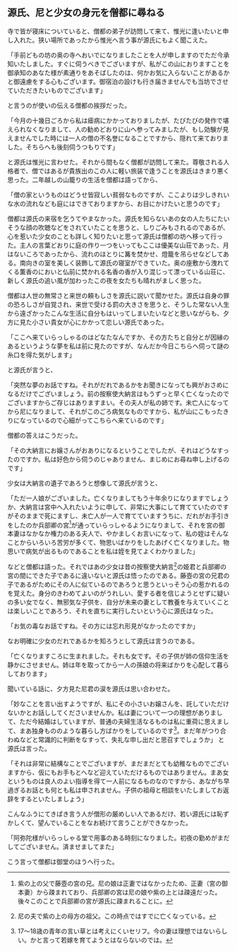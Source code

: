 ## 源氏、尼と少女の身元を僧都に尋ねる

寺で皆が寝床についていると、僧都の弟子が訪問して来て、惟光に逢いたいと申し入れた。狭い場所であったから惟光へ言う事が源氏にもよく聞こえた。

「手前どもの坊の奥の寺へおいでになりましたことを人が申しますのでただ今承知いたしました。すぐに伺うべきでございますが、私がこの山におりますことを御承知のあなた様が素通りをあそばしたのは、何かお気に入らないことがあるかと御遠慮をする心もございます。御宿泊の設けも行き届きませんでも当坊でさせていただきたいものでございます」

と言うのが使いの伝える僧都の挨拶だった。

「今月の十幾日ごろから私は瘧病にかかっておりましたが、たびたびの発作で堪えられなくなりまして、人の勧めどおりに山へ参ってみましたが、もし効験が見えませんでした時には一人の僧の不名誉になることですから、隠れて来ておりました。そちらへも後刻伺うつもりです」

と源氏は惟光に言わせた。それから間もなく僧都が訪問して来た。尊敬される人格者で、僧ではあるが貴族出のこの人に軽い旅装で逢うことを源氏はきまり悪く思った。二年越しの山籠りの生活を僧都は語ってから、

「僧の家というものはどうせ皆寂しい貧弱なものですが、ここよりは少しきれいな水の流れなども庭にはできておりますから、お目にかけたいと思うのです」

僧都は源氏の来宿を乞うてやまなかった。源氏を知らないあの女の人たちにたいそうな顔の吹聴などをされていたことを思うと、しりごみもされるのであるが、心を惹いた少女のことも詳しく知りたいと思って源氏は僧都の坊へ移って行った。主人の言葉どおりに庭の作り一つをいってもここは優美な山荘であった、月はないころであったから、流れのほとりに篝を焚かせ、燈籠を吊らせなどしてある。南向きの室を美しく装飾して源氏の寝室ができていた。奥の座敷から洩れてくる薫香のにおいと仏前に焚かれる名香の香が入り混じって漂っている山荘に、新しく源氏の追い風が加わったこの夜を女たちも晴れがましく思った。

僧都は人世の無常さと来世の頼もしさを源氏に説いて聞かせた。源氏は自身の罪の恐ろしさが自覚され、来世で受ける罰の大きさを思うと、そうした常ない人生から遠ざかったこんな生活に自分もはいってしまいたいなどと思いながらも、夕方に見た小さい貴女が心にかかって恋しい源氏であった。

「ここへ来ていらっしゃるのはどなたなんですか、その方たちと自分とが因縁のあるというような夢を私は前に見たのですが、なんだか今日こちらへ伺って謎の糸口を得た気がします」

と源氏が言うと、

「突然な夢のお話ですね。それがだれであるかをお聞きになっても興がおさめになるだけでございましょう。前の按察使大納言はもうずっと早く亡くなったのでございますからご存じはありますまい。その夫人が私の姉です。未亡人になってから尼になりまして、それがこのごろ病気なものですから、私が山にこもったきりになっているので心細がってこちらへ来ているのです」

僧都の答えはこうだった。

「その大納言にお嬢さんがおありになるということでしたが、それはどうなすったのですか。私は好色から伺うのじゃありません、まじめにお尋ね申し上げるのです」

少女は大納言の遺子であろうと想像して源氏が言うと、

「ただ一人娘がございました。亡くなりましてもう十年余りになりますでしょうか、大納言は宮中へ入れたいように申して、非常に大事にして育てていたのですがそのままで死にますし、未亡人が一人で育てていますうちに、だれがお手引きをしたのか兵部卿の宮[^1]が通っていらっしゃるようになりまして、それを宮の御本妻はなかなか権力のある夫人で、やかましくお言いになって、私の姪はそんなことからいろいろ苦労が多くて、物思いばかりをしたあげく亡くなりました。物思いで病気が出るものであることを私は姪を見てよくわかりました」

[^1]: 紫の上の父で藤壺の宮の兄。尼の娘は正妻ではなかったため、正妻（宮の御本妻）から疎まれており、兵部卿の宮は尼の娘や紫の上とは疎遠だった。後々このことで兵部卿の宮が源氏に疎まれることに。

などと僧都は語った。それではあの少女は昔の按察使大納言[^2]の姫君と兵部卿の宮の間にできた子であるに違いないと源氏は悟ったのである。藤壺の宮の兄君の子であるがためにその人に似ているのであろうと思うといっそう心の惹かれるのを覚えた。身分のきわめてよいのがうれしい、愛する者を信じようとせずに疑いの多い女でなく、無邪気な子供を、自分が未来の妻として教養を与えていくことは楽しいことであろう、それを直ちに実行したいという心に源氏はなった。

[^2]: 尼の夫で紫の上の母方の祖父。この時点ではすでに亡くなっている。

「お気の毒なお話ですね。その方には忘れ形見がなかったのですか」

なお明確に少女のだれであるかを知ろうとして源氏は言うのである。

「亡くなりますころに生まれました。それも女です。その子供が姉の信仰生活を静かにさせません。姉は年を取ってから一人の孫娘の将来ばかりを心配して暮らしております」

聞いている話に、夕方見た尼君の涙を源氏は思い合わせた。

「妙なことを言い出すようですが、私にその小さいお嬢さんを、託していただけないかとお話ししてくださいませんか。私は妻について一つの理想がありまして、ただ今結婚はしていますが、普通の夫婦生活なるものは私に重荷に思えまして、まあ独身もののような暮らし方ばかりをしているのです[^3]。まだ年がつり合わぬなどと常識的に判断をなすって、失礼な申し出だと思召すでしょうか」
と源氏は言った。

[^3]: 17～18歳の青年の言い草とは考えにくいセリフ。今の妻は理想ではないらしい。かと言って若嫁を育てようとはならないのでは。

「それは非常に結構なことでございますが、まだまだとても幼稚なものでございますから、仮にもお手もとへなど迎えていただけるものではありません。まあ女というものは良人のよい指導を得て一人前になるものなのですから、あながち早過ぎるお話とも何とも私は申されません。子供の祖母と相談をいたしましてお返辞をするといたしましょう」

こんなふうにてきぱき言う人が僧形の厳めしい人であるだけ、若い源氏には恥ずかしくて、望んでいることをなお続けて言うことができなかった。

「阿弥陀様がいらっしゃる堂で用事のある時刻になりました。初夜の勤めがまだしてございません。済ませましてまた」

こう言って僧都は御堂のほうへ行った。
